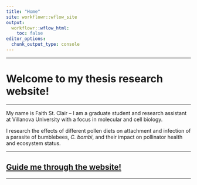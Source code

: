 ```yaml
---
title: "Home"
site: workflowr::wflow_site
output:
  workflowr::wflow_html:
    toc: false
editor_options:
  chunk_output_type: console
---
```


---

# Welcome to my thesis research website!

---

My name is Faith St. Clair -- I am a graduate student and research assistant at Villanova University with a focus in molecular and cell biology. 

I research the effects of different pollen diets on attachment and infection of a parasite of bumblebees, *C. bombi*, and their impact on pollinator health and ecosystem status.

---

## [Guide me through the website!](about.html)

---




